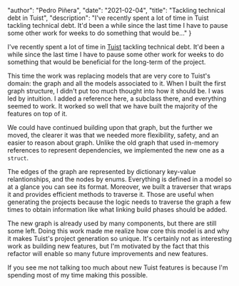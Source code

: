 
  "author": "Pedro Piñera",
  "date": "2021-02-04",
  "title": "Tackling technical debt in Tuist",
  "description": "I've recently spent a lot of time in Tuist tackling technical debt. It'd been a while since the last time I have to pause some other work for weeks to do something that would be..."
}




I've recently spent a lot of time in [Tuist](https://tuist.io) tackling technical debt. It'd been a while since the last time I have to pause some other work for weeks to do something that would be beneficial for the long-term of the project.

This time the work was replacing models that are very core to Tuist's domain: the graph and all the models associated to it. When I built the first graph structure, I didn't put too much thought into how it should be. I was led by intuition. I added a reference here, a subclass there, and everything seemed to work. It worked so well
that we have built the majority of the features on top of it.

We could have continued building upon that graph, but the further we moved, the clearer it was that we needed more flexibility, safety, and an easier to reason about graph. Unlike the old graph that used in-memory references to represent dependencies, we implemented the new one as a `struct`.

The edges of the graph are represented by dictionary key-value relantionships, and the nodes by enums. Everything is defined in a model so at a glance you can see its format. Moreover, we built a traverser that wraps it and provides efficient methods to traverse it. Those are useful when generating the projects because the logic needs to traverse the graph a few times to obtain information like what linking build phases should be added.

The new graph is already used by many components, but there are still some left. Doing this work made me realize how core this model is and why it makes Tuist's project generation so unique. It's certainly not as interesting work as building new features, but I'm motivated by the fact that this refactor will enable so many future improvements and new features.

If you see me not talking too much about new Tuist features is because I'm
spending most of my time making this possible.

    